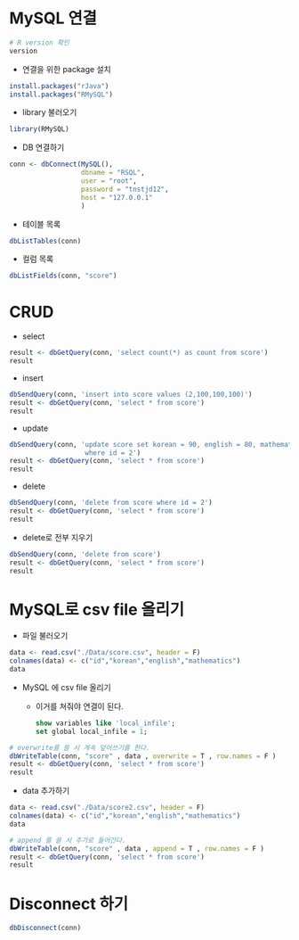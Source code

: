 # MySQL 연결

```r
# R version 확인
version
```

-   연결을 위한 package 설치

```r
install.packages("rJava")
install.packages("RMySQL")
```

-   library 불러오기

```r
library(RMySQL)
```

-   DB 연결하기

```r
conn <- dbConnect(MySQL(),
                  dbname = "RSQL",
                  user = "root",
                  password = "tnstjd12",
                  host = "127.0.0.1"
                  )
```

-   테이블 목록

```r
dbListTables(conn)
```

-   컬럼 목록

```r
dbListFields(conn, "score")
```

# CRUD

-   select

```r
result <- dbGetQuery(conn, 'select count(*) as count from score')
result
```

-   insert

```r
dbSendQuery(conn, 'insert into score values (2,100,100,100)')
result <- dbGetQuery(conn, 'select * from score')
result
```

-   update

```r
dbSendQuery(conn, 'update score set korean = 90, english = 80, mathematics = 70 
                   where id = 2')
result <- dbGetQuery(conn, 'select * from score')
result
```

-   delete

```r
dbSendQuery(conn, 'delete from score where id = 2')
result <- dbGetQuery(conn, 'select * from score')
result
```

-   delete로 전부 지우기

```r
dbSendQuery(conn, 'delete from score')
result <- dbGetQuery(conn, 'select * from score')
result
```

# MySQL로 csv file 올리기

-   파일 불러오기

```r
data <- read.csv("./Data/score.csv", header = F)
colnames(data) <- c("id","korean","english","mathematics")
data
```

-   MySQL 에 csv file 올리기

    -   이거를 쳐줘야 연결이 된다.

        ``` sqlmysql
        show variables like 'local_infile';
        set global local_infile = 1;
        ```

```r
# overwrite를 쓸 시 계속 덮어쓰기를 한다. 
dbWriteTable(conn, "score" , data , overwrite = T , row.names = F )
result <- dbGetQuery(conn, 'select * from score')
result
```

-   data 추가하기

```r
data <- read.csv("./Data/score2.csv", header = F)
colnames(data) <- c("id","korean","english","mathematics")
data
```

```r
# append 를 쓸 시 추가로 들어간다.
dbWriteTable(conn, "score" , data , append = T , row.names = F )
result <- dbGetQuery(conn, 'select * from score')
result
```

# Disconnect 하기

```r
dbDisconnect(conn)
```
